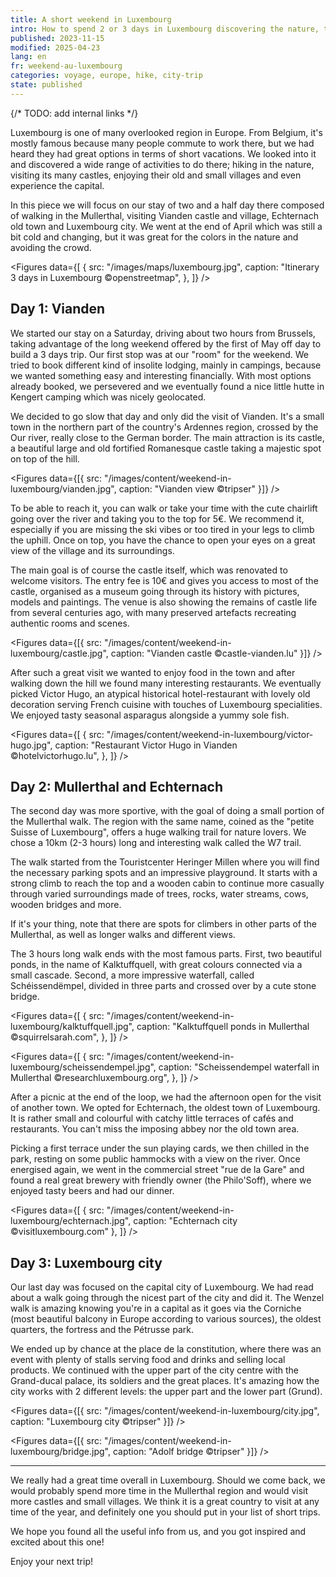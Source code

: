 ```yaml
---
title: A short weekend in Luxembourg
intro: How to spend 2 or 3 days in Luxembourg discovering the nature, the castles and the city?
published: 2023-11-15
modified: 2025-04-23
lang: en
fr: weekend-au-luxembourg
categories: voyage, europe, hike, city-trip
state: published
---
```



{/* TODO: add internal links */}

Luxembourg is one of many overlooked region in Europe. From Belgium, it's mostly famous because many people commute to work there, but we had heard they had great options in terms of short vacations. We looked into it and discovered a wide range of activities to do there; hiking in the nature, visiting its many castles, enjoying their old and small villages and even experience the capital.

In this piece we will focus on our stay of two and a half day there composed of walking in the Mullerthal, visiting Vianden castle and village, Echternach old town and Luxembourg city. We went at the end of April which was still a bit cold and changing, but it was great for the colors in the nature and avoiding the crowd.

<Figures
  data={[
    {
      src: "/images/maps/luxembourg.jpg",
      caption: "Itinerary 3 days in Luxembourg ©openstreetmap",
    },
  ]}
/>

## Day 1: Vianden

We started our stay on a Saturday, driving about two hours from Brussels, taking advantage of the long weekend offered by the first of May off day to build a 3 days trip. Our first stop was at our "room" for the weekend. We tried to book different kind of insolite lodging, mainly in campings, because we wanted something easy and interesting financially. With most options already booked, we persevered and we eventually found <MdxLink href="https://kengert.lu/en/for-rent/#quartier-huetten">a nice little hutte in Kengert camping</MdxLink> which was nicely geolocated.

We decided to go slow that day and only did the visit of Vianden. It's a small town in the northern part of the country's Ardennes region, crossed by the Our river, really close to the German border. <MdxLink href="https://castle-vianden.lu/gb/">The main attraction is its castle</MdxLink>, a beautiful large and old fortified Romanesque castle taking a majestic spot on top of the hill.

<Figures data={[{ src: "/images/content/weekend-in-luxembourg/vianden.jpg", caption: "Vianden view ©tripser" }]} />

To be able to reach it, you can walk or take your time with the cute chairlift going over the river and taking you to the top for 5€. We recommend it, especially if you are missing the ski vibes or too tired in your legs to climb the uphill. Once on top, you have the chance to open your eyes on a great view of the village and its surroundings.

The main goal is of course the castle itself, which was renovated to welcome visitors. The entry fee is 10€ and gives you access to most of the castle, organised as a museum going through its history with pictures, models and paintings. The venue is also showing the remains of castle life from several centuries ago, with many preserved artefacts recreating authentic rooms and scenes.

<Figures
  data={[{ src: "/images/content/weekend-in-luxembourg/castle.jpg", caption: "Vianden castle ©castle-vianden.lu" }]}
/>

After such a great visit we wanted to enjoy food in the town and after walking down the hill we found many interesting restaurants. We eventually picked <MdxLink href="https://www.hotelvictorhugo.lu/our-restaurant/">Victor Hugo, an atypical historical hotel-restaurant</MdxLink> with lovely old decoration serving French cuisine with touches of Luxembourg specialities. We enjoyed tasty seasonal asparagus alongside a yummy sole fish.

<Figures
  data={[
    {
      src: "/images/content/weekend-in-luxembourg/victor-hugo.jpg",
      caption: "Restaurant Victor Hugo in Vianden ©hotelvictorhugo.lu",
    },
  ]}
/>

## Day 2: Mullerthal and Echternach

The second day was more sportive, with the goal of doing a small portion of the Mullerthal walk. The region with the same name, coined as the "petite Suisse of Luxembourg", offers a huge walking trail for nature lovers. We chose a <MdxLink href="https://www.mullerthal.lu/en/fiche/walking/local-hiking-trail-w7">10km (2-3 hours) long and interesting walk called the W7 trail</MdxLink>.

The walk started from the Touristcenter Heringer Millen where you will find the necessary parking spots and an impressive playground. It starts with a strong climb to reach the top and a wooden cabin to continue more casually through varied surroundings made of trees, rocks, water streams, cows, wooden bridges and more.

If it's your thing, note that there are spots for climbers in other parts of the Mullerthal, as well as longer walks and different views.

The 3 hours long walk ends with the most famous parts. First, two beautiful ponds, in the name of Kalktuffquell, with great colours connected via a small cascade. Second, a more impressive waterfall, called Schéissendëmpel, divided in three parts and crossed over by a cute stone bridge.

<Figures
  data={[
    {
      src: "/images/content/weekend-in-luxembourg/kalktuffquell.jpg",
      caption: "Kalktuffquell ponds in Mullerthal ©squirrelsarah.com",
    },
  ]}
/>

<Figures
  data={[
    {
      src: "/images/content/weekend-in-luxembourg/scheissendempel.jpg",
      caption: "Scheissendempel waterfall in Mullerthal ©researchluxembourg.org",
    },
  ]}
/>

After a picnic at the end of the loop, we had the afternoon open for the visit of another town. We opted for Echternach, the oldest town of Luxembourg. It is rather small and colourful with catchy little terraces of cafés and restaurants. You can't miss the imposing abbey nor the old town area.

Picking a first terrace under the sun playing cards, we then chilled in the park, resting on some public hammocks with a view on the river. Once energised again, we went in the commercial street "rue de la Gare" and found a real great brewery with friendly owner (the Philo'Soff), where we enjoyed tasty beers and had our dinner.

<Figures
  data={[
    { src: "/images/content/weekend-in-luxembourg/echternach.jpg", caption: "Echternach city ©visitluxembourg.com" },
  ]}
/>

## Day 3: Luxembourg city

Our last day was focused on the capital city of Luxembourg. We had read about a walk going through the nicest part of the city and did it. <MdxLink href="https://www.visitluxembourg.com/tour/wenzel-circular-walk-1000-years-of-history-in-180-minutes">The Wenzel walk</MdxLink> is amazing knowing you're in a capital as it goes via the Corniche (most beautiful balcony in Europe according to various sources), the oldest quarters, the fortress and the Pétrusse park.

We ended up by chance at the place de la constitution, where there was an event with plenty of stalls serving food and drinks and selling local products. We continued with the upper part of the city centre with the Grand-ducal palace, its soldiers and the great places. It's amazing how the city works with 2 different levels: the upper part and the lower part (Grund).

<Figures data={[{ src: "/images/content/weekend-in-luxembourg/city.jpg", caption: "Luxembourg city ©tripser" }]} />

<Figures data={[{ src: "/images/content/weekend-in-luxembourg/bridge.jpg", caption: "Adolf bridge ©tripser" }]} />

<hr />

We really had a great time overall in Luxembourg. Should we come back, we would probably spend more time in the Mullerthal region and would visit more castles and small villages. We think it is a great country to visit at any time of the year, and definitely one you should put in your list of short trips.

We hope you found all the useful info from us, and you got inspired and excited about this one!

Enjoy your next trip!

